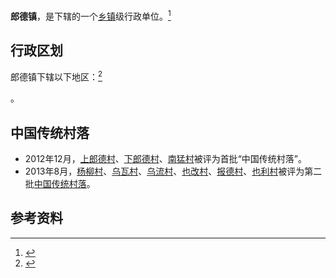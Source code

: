 {{中国乡级行政区|52/26/34/103/000}}

'''郎德镇'''，是{{PRC admin/fullname|52/26/34/103/000|3}}下辖的一个[[乡镇|乡镇]]级行政单位。<ref>{{PRC admin/ref sgc|{{PRC admin/parent|52/26/34/103/000}}}}</ref>

== 行政区划 ==

郎德镇下辖以下地区：<ref>{{PRC admin/ref sgc|52/26/34/103/000}}</ref>

{{PRC admin/children|52/26/34/103/000}}。

==中国传统村落==
* 2012年12月，[[上郎德村|上郎德村]]、[[下郎德村|下郎德村]]、[[南猛村|南猛村]]被评为首批“中国传统村落”。
* 2013年8月，[[杨柳村|杨柳村]]、[[乌瓦村|乌瓦村]]、[[乌流村|乌流村]]、[[也改村|也改村]]、[[报德村|报德村]]、[[也利村|也利村]]被评为第二批[[中国传统村落|中国传统村落]]。

== 参考资料 ==

{{reflist}}

{{行政区划小作品}}
{{PRC admin/navcat|52/26/34/103/000}}